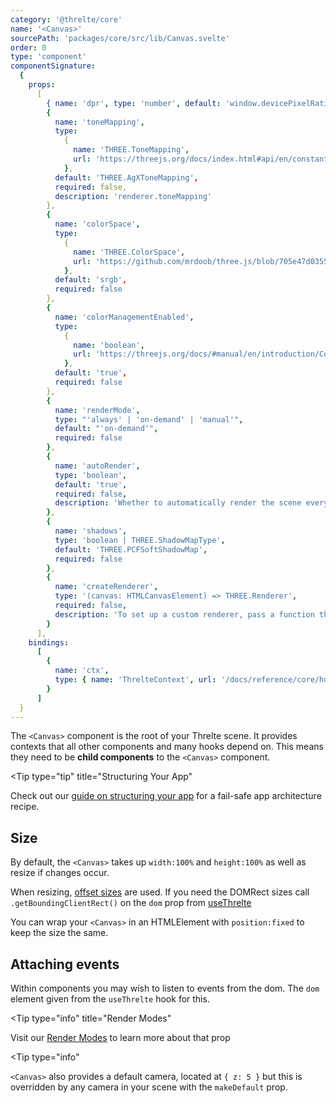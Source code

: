 ```yaml
---
category: '@threlte/core'
name: '<Canvas>'
sourcePath: 'packages/core/src/lib/Canvas.svelte'
order: 0
type: 'component'
componentSignature:
  {
    props:
      [
        { name: 'dpr', type: 'number', default: 'window.devicePixelRatio', required: false },
        {
          name: 'toneMapping',
          type:
            {
              name: 'THREE.ToneMapping',
              url: 'https://threejs.org/docs/index.html#api/en/constants/Renderer'
            },
          default: 'THREE.AgXToneMapping',
          required: false,
          description: 'renderer.toneMapping'
        },
        {
          name: 'colorSpace',
          type:
            {
              name: 'THREE.ColorSpace',
              url: 'https://github.com/mrdoob/three.js/blob/705e47d035591cb5a2e9cc83aa3576e21a4bf2c0/src/constants.js#L149-L153'
            },
          default: 'srgb',
          required: false
        },
        {
          name: 'colorManagementEnabled',
          type:
            {
              name: 'boolean',
              url: 'https://threejs.org/docs/#manual/en/introduction/Color-management'
            },
          default: 'true',
          required: false
        },
        {
          name: 'renderMode',
          type: "'always' | 'on-demand' | 'manual'",
          default: "'on-demand'",
          required: false
        },
        {
          name: 'autoRender',
          type: 'boolean',
          default: 'true',
          required: false,
          description: 'Whether to automatically render the scene every frame. Set to `false` to implement custom render pipelines.'
        },
        {
          name: 'shadows',
          type: 'boolean | THREE.ShadowMapType',
          default: 'THREE.PCFSoftShadowMap',
          required: false
        },
        {
          name: 'createRenderer',
          type: '(canvas: HTMLCanvasElement) => THREE.Renderer',
          required: false,
          description: 'To set up a custom renderer, pass a function that returns a new renderer instance.'
        }
      ],
    bindings:
      [
        {
          name: 'ctx',
          type: { name: 'ThrelteContext', url: '/docs/reference/core/hooks#usethrelte' }
        }
      ]
  }
---
```


The `<Canvas>` component is the root of your Threlte scene. It provides
contexts that all other components and many hooks depend on. This means they
need to be **child components** to the `<Canvas>` component.

<Tip
  type="tip"
  title="Structuring Your App"
>
  Check out our [guide on structuring your app](/docs/learn/basics/app-structure) for a fail-safe
  app architecture recipe.
</Tip>

## Size

By default, the `<Canvas>` takes up `width:100%` and `height:100%` as well as
resize if changes occur.

When resizing, [offset sizes](https://developer.mozilla.org/en-US/docs/Web/API/CSS_Object_Model/Determining_the_dimensions_of_elements#how_much_room_does_it_use_up)
are used. If you need the DOMRect sizes call `.getBoundingClientRect()` on the
`dom` prop from [useThrelte](/docs/reference/core/use-threlte#usage)

You can wrap your `<Canvas>` in an HTMLElement with `position:fixed` to keep
the size the same.

## Attaching events

Within components you may wish to listen to events from the dom. The `dom`
element given from the `useThrelte` hook for this.

<Tip
  type="info"
  title="Render Modes"
>
  Visit our [Render Modes](/docs/learn/basics/render-modes) to learn more about that prop
</Tip>

<Tip
  type="info"
>
  `<Canvas>` also provides a default camera, located at `{ z: 5 }` but this is
  overridden by any camera in your scene with the `makeDefault` prop.
</Tip>
